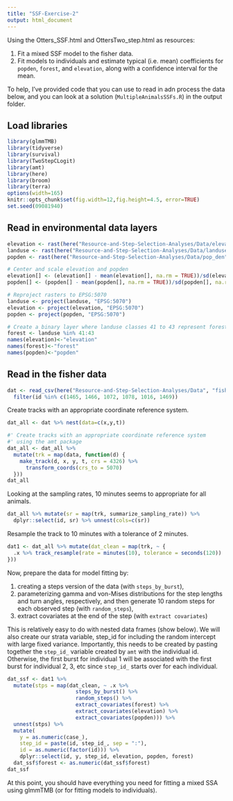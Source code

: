 ```yaml
---
title: "SSF-Exercise-2"
output: html_document
---
```


Using the Otters_SSF.html and OttersTwo_step.html as resources:

1. Fit a mixed SSF model to the fisher data.
2. Fit models to individuals and estimate typical (i.e. mean) coefficients for 
`popden`, `forest`, and `elevation`, along with a confidence interval for the mean.

To help, I've provided code that you can use to read in adn process the data below, and you can look at a solution (`MultipleAnimalsSSFs.R`) in the output folder.

## Load libraries

```r
library(glmmTMB)
library(tidyverse) 
library(survival)
library(TwoStepCLogit)
library(amt)
library(here)
library(broom)  
library(terra)
options(width=165)
knitr::opts_chunk$set(fig.width=12,fig.height=4.5, error=TRUE)
set.seed(09081940)
``` 

## Read in environmental data layers

```r
elevation <- rast(here("Resource-and-Step-Selection-Analyses/Data/elevation/", "ASTER ASTGTM2 Elevation-20100101120000000-0-0.tif"))
landuse <- rast(here("Resource-and-Step-Selection-Analyses/Data/landuse", "landuse_study_area.tif"))
popden <- rast(here("Resource-and-Step-Selection-Analyses/Data/pop_den", "pop_den.tif"))

# Center and scale elevation and popden
elevation[] <- (elevation[] - mean(elevation[], na.rm = TRUE))/sd(elevation[], na.rm = TRUE)
popden[] <- (popden[] - mean(popden[], na.rm = TRUE))/sd(popden[], na.rm = TRUE)

# Reproject rasters to EPSG:5070
landuse <- project(landuse, "EPSG:5070")
elevation <- project(elevation, "EPSG:5070")
popden <- project(popden, "EPSG:5070")

# Create a binary layer where landuse classes 41 to 43 represent forest
forest <- landuse %in% 41:43
names(elevation)<-"elevation"
names(forest)<-"forest"
names(popden)<-"popden"
```


## Read in the fisher data  

```r
dat <- read_csv(here("Resource-and-Step-Selection-Analyses/Data", "fisher_data.csv")) %>% 
  filter(id %in% c(1465, 1466, 1072, 1078, 1016, 1469)) 
```

Create tracks with an appropriate coordinate reference system.

```r
dat_all <- dat %>% nest(data=c(x,y,t))  

#' Create tracks with an appropriate coordinate reference system
#' using the amt package
dat_all <- dat_all %>% 
  mutate(trk = map(data, function(d) {
    make_track(d, x, y, t, crs = 4326) %>% 
      transform_coords(crs_to = 5070)
  }))
dat_all
```


Looking at the sampling rates, 10 minutes seems to appropriate for all animals.

```r
dat_all %>% mutate(sr = map(trk, summarize_sampling_rate)) %>% 
  dplyr::select(id, sr) %>% unnest(cols=c(sr))
```

Resample the track to 10 minutes with a tolerance of 2 minutes.

```r
dat1 <- dat_all %>% mutate(dat_clean = map(trk, ~ {
  .x %>% track_resample(rate = minutes(10), tolerance = seconds(120))
}))
```


Now, prepare the data for model fitting by: 

1) creating a steps version of the data (with `steps_by_burst`),
2) parameterizing gamma and von-Mises distributions for the step lengths
and turn angles, respectively, and then generate 10 random steps for each
observed step (with `random_steps`),
3) extract covariates at the end of the step (with `extract covariates`)

This is relatively easy to do with nested data frames (show below). We will
also create our strata variable, step_id for including the random intercept with
large fixed variance.  Importantly, this needs to be created by pasting together
the `step_id_` variable created by `amt` with the individual id. Otherwise, the 
first burst for individual 1 will be associated with the first burst for 
individual 2, 3, etc since `step_id_` starts over for each individual.

```r
dat_ssf <- dat1 %>% 
  mutate(stps = map(dat_clean, ~ .x %>% 
                      steps_by_burst() %>% 
                      random_steps() %>%
                      extract_covariates(forest) %>%
                      extract_covariates(elevation) %>% 
                      extract_covariates(popden))) %>%
  unnest(stps) %>%
  mutate(
    y = as.numeric(case_),
    step_id = paste(id, step_id_, sep = ":"),
    id = as.numeric(factor(id))) %>%
    dplyr::select(id, y, step_id, elevation, popden, forest)
  dat_ssf$forest <- as.numeric(dat_ssf$forest)
dat_ssf
```


At this point, you should have everything you need for fitting a mixed SSA using 
glmmTMB (or for fitting models to individuals).


